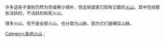 {{Portal|火山}}
{{Commonscat|Volcanoes by country}}
{{Categories by country|nocat}}

许多这些子类别仍然为空或稀少填补，但这些国家已知有记载的[[火山|火山]]，其中包括那些活跃的，不活跃的和死火山。

很多火山，但不是全部火山，也分类为山脉，因为它们是确实山脉。

[[Category:各地火山|Category:各地火山]]
[[Category:各国地形|:]]